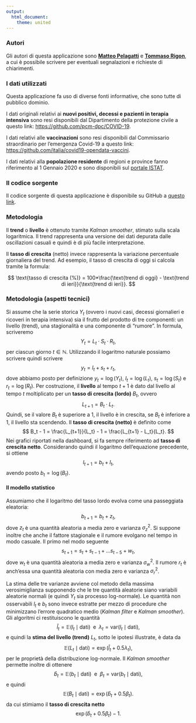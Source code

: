 ```yaml
---
output: 
  html_document: 
    theme: united
---
```


### Autori

Gli autori di questa applicazione sono <a href='https://www.unimib.it/matteo-maria-pelagatti'><b>Matteo Pelagatti</b></a> e <a href='https://tommasorigon.github.io'><b>Tommaso Rigon</b></a>, a cui è possibile scrivere per eventuali segnalazioni e richieste di chiarimenti.

### I dati utilizzati

Questa applicazione fa uso di diverse fonti informative, che sono tutte di pubblico dominio. 

I dati originali relativi ai **nuovi positivi, decessi e pazienti in terapia intensiva** sono resi disponibili dal Dipartimento della protezione civile a questo link: [https://github.com/pcm-dpc/COVID-19](https://github.com/pcm-dpc/COVID-19). 

I dati relativi alle **vaccinazioni** sono resi disponibili dal Commissario straordinario per l'emergenza Covid-19 a questo link: <a href='https://github.com/italia/covid19-opendata-vaccini'>https://github.com/italia/covid19-opendata-vaccini</a>. 

I dati relativi alla **popolazione residente** di regioni e province fanno riferimento al 1 Gennaio 2020 e sono disponibili sul [portale ISTAT](http://dati.istat.it/Index.aspx?QueryId=42869).


### Il codice sorgente

Il codice sorgente di questa applicazione è disponibile su GitHub a [questo link](https://github.com/tommasorigon/covid19).

### Metodologia

Il **trend** o **livello** è ottenuto tramite *Kalman smoother*, stimato sulla scala logaritmica. Il trend rappresenta una versione dei dati depurata dalle oscillazioni casuali e quindi è di più facile interpretazione. 

Il **tasso di crescita** (netto) invece rappresenta la variazione percentuale giornaliera del trend. Ad esempio, il tasso di crescita di oggi si calcola tramite la formula: 

$$
\text{tasso di crescita (%)} = 100*\frac{\text{trend di oggi} - \text{trend di ieri}}{\text{trend di ieri}}.
$$

### Metodologia (aspetti tecnici)

Si assume che la serie storica $Y_t$ (ovvero i nuovi casi, decessi giornalieri e ricoveri in terapia intensiva) sia il frutto del prodotto di tre componenti: un livello (trend), una stagionalità e una componente di "rumore". In formula, scriveremo
$$
  Y_t = L_t \cdot S_t \cdot R_t,
$$
per ciascun giorno $t \in \mathbb{N}$. Utilizzando il logaritmo naturale possiamo scrivere quindi scrivere
$$
  y_t = l_t + s_t + r_t,
$$
dove abbiamo posto per definizione $y_t = \log(Y_t)$, $l_t = \log(L_t)$, $s_t = \log(S_t)$ e $r_t = \log(R_t)$. Per costruzione, il **livello** al tempo $t+1$ è dato dal livello al tempo $t$ moltiplicato per un **tasso di crescita (lordo)** $B_t$, ovvero
$$
  L_{t+1} = B_t \cdot L_{t}.
$$
Quindi, se il valore $B_t$ è superiore a 1, il livello è in crescita, se $B_t$ è inferiore a 1, il livello sta scendendo. Il **tasso di crescita (netto)** è definito come 
$$
  B_t - 1 = \frac{L_{t+1}}{L_t} - 1 = \frac{L_{t+1} - L_t}{L_t}.
$$
Nei grafici riportati nella dashboard, si fa sempre riferimento ad **tasso di crescita netto**. Considerando quindi il logaritmo dell'equazione precedente, si ottiene
$$
  l_{t+1} = b_t + l_t,
$$
avendo posto $b_t = \log(B_t)$. 
<!-- Si noti che in un intorno di 1, per la linearità del logaritmo si ha che $b_t \approx B_t - 1$. Nei grafici riportati nella dashboard, faremo riferimento al tasso di crescita netto $b_t$.  -->

#### Il modello statistico

Assumiamo che il logaritmo del tasso lordo evolva come una passeggiata eleatoria:
$$
  b_{t+1} = b_t + z_t,
$$
dove $z_t$ è una quantità aleatoria a media zero e varianza $\sigma_z^2$. Si suppone inoltre che anche il fattore stagionale e il rumore evolgano nel tempo in modo casuale. Il primo nel modo seguente
$$
  s_{t+1} = s_{t} + s_{t-1} + \ldots s_{t-5} + w_t,
$$
dove $w_t$ è una quantità aleatoria a media zero e varianza $\sigma_w^2$. Il rumore $r_t$ è anch'essa una quantità aleatoria con media zero e varianza $\sigma_r^2$.

La stima delle tre varianze avviene col metodo della massima verosimiglianza supponendo che le tre quantità aleatorie siano variabili aleatorie normali (e quindi $Y_t$ sia processo log-normale). Le quantità non osservabili $l_t$ e $b_t$ sono invece estratte per mezzo di procedure che minimizzano l'errore quadratico medio (*Kalman filter* e *Kalman smoother*). Gli algoritmi ci restituiscono le quantità
$$
  \hat{l}_t = \mathbb{E}\left( l_t \mid \text{dati} \right) \;\text{ e }\;
  \lambda_t = \text{var}\left( l_t \mid \text{dati} \right),
$$
e quindi la **stima del livello (trend)** $L_t$, sotto le ipotesi illustrate, è data da
$$
  \mathbb{E}\left( L_t \mid \text{dati} \right) = \exp(\hat{l}_t + 0.5\lambda_t),
$$
per le proprietà della distribuzione log-normale. Il *Kalman smoother* permette inoltre di ottenere
$$
  \hat{b}_t = \mathbb{E}\left( b_t \mid \text{dati} \right) \;\text{ e }\;
  \beta_t = \text{var}\left( b_t \mid \text{dati} \right),
$$
e quindi
$$
  \mathbb{E}\left( B_t \mid \text{dati} \right) = \exp(\hat{b}_t + 0.5\beta_t).
$$
da cui stimiamo il **tasso di crescita netto**
$$
  \exp(\hat{b}_t + 0.5\beta_t) - 1.
$$